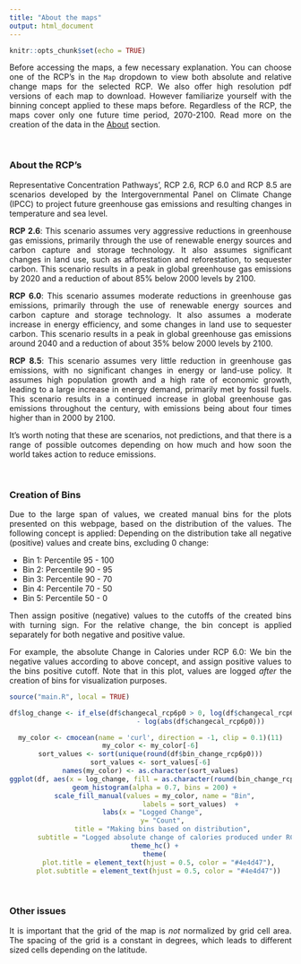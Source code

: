 ```yaml
---
title: "About the maps"
output: html_document
---
```


<style>
body {
text-align: justify}
</style>


```r
knitr::opts_chunk$set(echo = TRUE)
```

Before accessing the maps, a few necessary explanation. You can choose one of the RCP's in the `Map` dropdown to view both absolute and relative change maps for the selected RCP. We also offer high resolution pdf versions of each map to download. However familiarize yourself with the binning concept applied to these maps before.
Regardless of the RCP, the maps cover only one future time period, 2070-2100.
Read more on the creation of the data in the [About](about.html) section. 

<br>

### About the RCP's
Representative Concentration Pathways', RCP 2.6, RCP 6.0 and RCP 8.5 are scenarios developed by the Intergovernmental Panel on Climate Change (IPCC) to project future greenhouse gas emissions and resulting changes in temperature and sea level.

**RCP 2.6**: This scenario assumes very aggressive reductions in greenhouse gas emissions, primarily through the use of renewable energy sources and carbon capture and storage technology. It also assumes significant changes in land use, such as afforestation and reforestation, to sequester carbon. This scenario results in a peak in global greenhouse gas emissions by 2020 and a reduction of about 85% below 2000 levels by 2100.

**RCP 6.0**: This scenario assumes moderate reductions in greenhouse gas emissions, primarily through the use of renewable energy sources and carbon capture and storage technology. It also assumes a moderate increase in energy efficiency, and some changes in land use to sequester carbon. This scenario results in a peak in global greenhouse gas emissions around 2040 and a reduction of about 35% below 2000 levels by 2100.

**RCP 8.5**: This scenario assumes very little reduction in greenhouse gas emissions, with no significant changes in energy or land-use policy. It assumes high population growth and a high rate of economic growth, leading to a large increase in energy demand, primarily met by fossil fuels. This scenario results in a continued increase in global greenhouse gas emissions throughout the century, with emissions being about four times higher than in 2000 by 2100.

It's worth noting that these are scenarios, not predictions, and that there is a range of possible outcomes depending on how much and how soon the world takes action to reduce emissions.

<br>

### Creation of Bins

Due to the large span of values, we created manual bins for the plots presented on this webpage, based on the distribution of the values. 
The following concept is applied:
Depending on the distribution take all negative (positive) values and create bins, excluding 0 change: 

* Bin 1: Percentile 95 - 100
* Bin 2: Percentile 90 - 95 
* Bin 3: Percentile 90 - 70
* Bin 4: Percentile 70 - 50
* Bin 5: Percentile 50 - 0

Then assign positive (negative) values to the cutoffs of the created bins with turning sign. For the relative change, the bin concept is applied separately for both negative and positive value.

For example, the absolute Change in Calories under RCP 6.0: We bin the negative values according to above concept, and assign positive values to the bins positive cutoff. Note that in this plot, values are logged _after_ the creation of bins for visualization purposes. 

```r

source("main.R", local = TRUE)
```
<center>
```r

df$log_change <- if_else(df$changecal_rcp6p0 > 0, log(df$changecal_rcp6p0), 
                         - log(abs(df$changecal_rcp6p0)))

my_color <- cmocean(name = 'curl', direction = -1, clip = 0.1)(11)
my_color <- my_color[-6]
sort_values <- sort(unique(round(df$bin_change_rcp6p0)))
sort_values <- sort_values[-6]
names(my_color) <- as.character(sort_values)
ggplot(df, aes(x = log_change, fill = as.character(round(bin_change_rcp6p0)))) +
  geom_histogram(alpha = 0.7, bins = 200) +
  scale_fill_manual(values = my_color, name = "Bin",
                    labels = sort_values)  +
  labs(x = "Logged Change", 
       y= "Count", 
       title = "Making bins based on distribution", 
       subtitle = "Logged absolute change of calories produced under RCP 6.0") +
  theme_hc() +
  theme(
    plot.title = element_text(hjust = 0.5, color = "#4e4d47"),
    plot.subtitle = element_text(hjust = 0.5, color = "#4e4d47"))
```
</center>

<br>

### Other issues

It is important that the grid of the map is *not* normalized by grid cell area. The spacing of the grid is a constant in degrees, which leads to different sized cells depending on the latitude. 